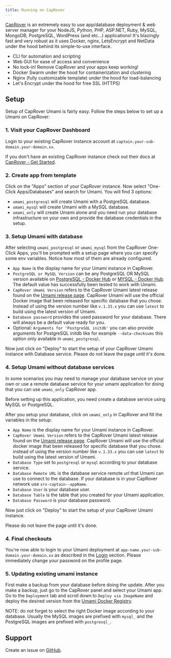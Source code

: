```yaml
---
title: Running on CapRover
---
```


[CapRover](https://caprover.com) is an extremely easy to use app/database deployment & web server manager for your NodeJS, Python, PHP, ASP.NET, Ruby, MySQL, MongoDB, PostgreSQL, WordPress (and etc...) applications!
It's blazingly fast and very robust as it uses Docker, nginx, LetsEncrypt and NetData under the hood behind its simple-to-use interface.

- CLI for automation and scripting
- Web GUI for ease of access and convenience
- No lock-in! Remove CapRover and your apps keep working!
- Docker Swarm under the hood for containerization and clustering
- Nginx (fully customizable template) under the hood for load-balancing
- Let's Encrypt under the hood for free SSL (HTTPS)

## Setup

Setup of CapRover Umami is fairly easy. Follow the steps below to set up a Umami on CapRover:

### 1. Visit your CapRover Dashboard

Login to your existing CapRover instance account at `captain.your-sub-domain.your-domain.xx`.

If you don't have an existing CapRover instance check out their docs at [CapRover - Get Started](https://caprover.com/docs/get-started.html).

### 2. Create app from template

Click on the "Apps" section of your CapRover instance.
Now select "One-Click Apps/Databases" and search for Umami. You will find 3 options:

- `umami_postgresql` will create Umami with a PostgreSQL database.
- `umami_mysql` will create Umami with a MySQL database.
- `umami_only` will create Umami alone and you need run your database infrastructure on your own and provide the database credentials in the setup.

### 3. Setup Umami with database

After selecting `umami_postgresql` or `umami_mysql` from the CapRover One-Click Apps, you'll be prompted with a setup page where you can specify some env variables. Notice how most of them are already configured.

- `App Name` is the display name for your Umami instance in CapRover.
- `PostgreSQL or MySQL Version` can be any PostgreSQL OR MySQL version available on [PostgreSQL - Docker Hub](https://hub.docker.com/_/postgres) or [MYSQL - Docker Hub](https://hub.docker.com/_/mysql). The default value has successfully been tested to work with Umami.
- `CapRover Umami Version` refers to the CapRover Umami latest release found on the [Umami release page](https://github.com/umami-software/umami/releases). CapRover Umami will use the official Docker image that been released for specific database that you chose. Instead of using the version number like `v.1.33.x` you can use `latest` to build using the latest version of Umami.
- `Database password` provides the used password for your database. There will always be a default value ready for you.
- Optional: `Arguments for 'PostgreSQL initdb'` you can also provide arguments for PostgreSQL initdb like for example `--data-checksums` this option only available in `umami_postgresql`.

Now just click on "Deploy" to start the setup of your CapRover Umami instance with Database service.
Please do not leave the page until it's done.

### 4. Setup Umami without database services

In some scenarios you may need to manage your database service on your own or use a remote database service for your umami application for doing that you can use `umami_only` CapRover app.

Before setting up this application, you need create a database service using MySQL or PostgreSQL.

After you setup your database, click on `umami_only` in CapRover and fill the variables in the setup:

- `App Name` is the display name for your Umami instance in CapRover.
- `CapRover Umami Version` refers to the CapRover Umami latest release found on the [Umami release page](https://github.com/umami-software/umami/releases). CapRover Umami will use the official docker image that been released for specific database that you chose. instead of using the version number like `v.1.33.x` you can use `latest` to build using the latest version of Umami.
- `Database Type` set to `postgresql` or `mysql` according to your database service.
- `Database Remote URL` is the database service remote url that Umami can use to connect to the database. If your database is in your CapRover network use `srv-captain--appName`.
- `Database User` is your database user.
- `Database Table` is the table that you created for your Umami application.
- `Database Password` is your database password.

Now just click on "Deploy" to start the setup of your CapRover Umami instance.

Please do not leave the page until it's done.

### 4. Final checkouts

You're now able to login to your Umami deployment at `app-name.your-sub-domain.your-domain.xx` as described in the [Login](/docs/login) section. Please immediately change your password on the profile page.

### 5. Updating existing umami instance

First make a backup from your database before doing the update. After you make a backup, just go to the CapRover panel and select your Umami app.
Go to the `Deployment` tab and scroll down to `Deploy via ImageName` and deploy the desired version from the [Umami Docker Registry](https://github.com/umami-software/umami/pkgs/container/umami).

NOTE: do not forget to select the right Docker image according to your database. Usually the MySQL images are prefixed with `mysql_` and the PostgreSQL images are prefixed with `postgresql_`.

## Support

Create an issue on [GitHub](https://github.com/caprover/one-click-apps/issues).
